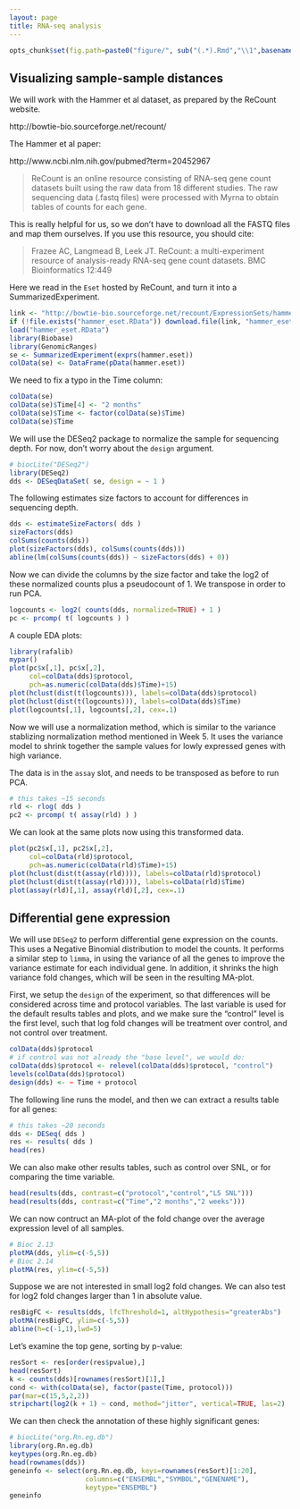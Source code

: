 ```yaml
---
layout: page
title: RNA-seq analysis
---
```


```r
opts_chunk$set(fig.path=paste0("figure/", sub("(.*).Rmd","\\1",basename(knitr:::knit_concord$get('infile'))), "-"))
```

## Visualizing sample-sample distances

We will work with the Hammer et al dataset, as prepared by the ReCount website.

http://bowtie-bio.sourceforge.net/recount/

The Hammer et al paper:

http://www.ncbi.nlm.nih.gov/pubmed?term=20452967

> ReCount is an online resource consisting of RNA-seq gene count datasets built 
> using the raw data from 18 different studies. The raw sequencing data (.fastq files) 
> were processed with Myrna to obtain tables of counts for each gene.

This is really helpful for us, so we don't have to download all the FASTQ files and map them ourselves. If you use this resource, you should cite:

> Frazee AC, Langmead B, Leek JT. ReCount: a multi-experiment resource of analysis-ready RNA-seq gene count datasets. BMC Bioinformatics 12:449

Here we read in the `Eset` hosted by ReCount, and turn it into a SummarizedExperiment.

```r
link <- "http://bowtie-bio.sourceforge.net/recount/ExpressionSets/hammer_eset.RData"
if (!file.exists("hammer_eset.RData")) download.file(link, "hammer_eset.RData")
load("hammer_eset.RData")
library(Biobase)
library(GenomicRanges)
se <- SummarizedExperiment(exprs(hammer.eset))
colData(se) <- DataFrame(pData(hammer.eset))
```

We need to fix a typo in the Time column:

```r
colData(se)
colData(se)$Time[4] <- "2 months"
colData(se)$Time <- factor(colData(se)$Time)
colData(se)$Time
```

We will use the DESeq2 package to normalize the sample for sequencing depth. For now, don't worry about the `design` argument.

```r
# biocLite("DESeq2")
library(DESeq2)
dds <- DESeqDataSet( se, design = ~ 1 )

```

The following estimates size factors to account for differences in sequencing depth.

```r
dds <- estimateSizeFactors( dds )
sizeFactors(dds)
colSums(counts(dds))
plot(sizeFactors(dds), colSums(counts(dds)))
abline(lm(colSums(counts(dds)) ~ sizeFactors(dds) + 0))
```

Now we can divide the columns by the size factor and take the log2 of these normalized counts plus a pseudocount of 1. We transpose in order to run PCA.

```r
logcounts <- log2( counts(dds, normalized=TRUE) + 1 )
pc <- prcomp( t( logcounts ) )
```

A couple EDA plots:

```r
library(rafalib)
mypar()
plot(pc$x[,1], pc$x[,2], 
     col=colData(dds)$protocol, 
     pch=as.numeric(colData(dds)$Time)+15)
plot(hclust(dist(t(logcounts))), labels=colData(dds)$protocol)
plot(hclust(dist(t(logcounts))), labels=colData(dds)$Time)
plot(logcounts[,1], logcounts[,2], cex=.1)
```

Now we will use a normalization method, which is similar to the variance stablizing normalization method mentioned in Week 5. It uses the variance model to shrink together the sample values for lowly expressed genes with high variance. 

The data is in the `assay` slot, and needs to be transposed as before to run PCA.

```r
# this takes ~15 seconds
rld <- rlog( dds )
pc2 <- prcomp( t( assay(rld) ) )
```

We can look at the same plots now using this transformed data.

```r
plot(pc2$x[,1], pc2$x[,2],
     col=colData(rld)$protocol, 
     pch=as.numeric(colData(rld)$Time)+15)
plot(hclust(dist(t(assay(rld)))), labels=colData(rld)$protocol)
plot(hclust(dist(t(assay(rld)))), labels=colData(rld)$Time)
plot(assay(rld)[,1], assay(rld)[,2], cex=.1)
```

## Differential gene expression

We will use `DESeq2` to perform differential gene expression on the counts. This uses a Negative Binomial distribution to model the counts. It performs a similar step to `limma`, in using the variance of all the genes to improve the variance estimate for each individual gene. In addition, it shrinks the high variance fold changes, which will be seen in the resulting MA-plot.

First, we setup the `design` of the experiment, so that differences will be considered across time and protocol variables. The last variable is used for the default results tables and plots, and we make sure the "control" level is the first level, such that log fold changes will be treatment over control, and not control over treatment.

```r
colData(dds)$protocol
# if control was not already the "base level", we would do:
colData(dds)$protocol <- relevel(colData(dds)$protocol, "control")
levels(colData(dds)$protocol)
design(dds) <- ~ Time + protocol
```

The following line runs the model, and then we can extract a results table for all genes:

```r
# this takes ~20 seconds
dds <- DESeq( dds )
res <- results( dds )
head(res)
```

We can also make other results tables, such as control over SNL, or for comparing the time variable.

```r
head(results(dds, contrast=c("protocol","control","L5 SNL")))
head(results(dds, contrast=c("Time","2 months","2 weeks")))
```

We can now contruct an MA-plot of the fold change over the average expression level of all samples.

```r
# Bioc 2.13
plotMA(dds, ylim=c(-5,5))
# Bioc 2.14
plotMA(res, ylim=c(-5,5))
```

Suppose we are not interested in small log2 fold changes. We can also test for log2 fold changes larger than 1 in absolute value.

```r
resBigFC <- results(dds, lfcThreshold=1, altHypothesis="greaterAbs")
plotMA(resBigFC, ylim=c(-5,5))
abline(h=c(-1,1),lwd=5)
```

Let's examine the top gene, sorting by p-value:

```r
resSort <- res[order(res$pvalue),]
head(resSort)
k <- counts(dds)[rownames(resSort)[1],]
cond <- with(colData(se), factor(paste(Time, protocol)))
par(mar=c(15,5,2,2))
stripchart(log2(k + 1) ~ cond, method="jitter", vertical=TRUE, las=2)
```

We can then check the annotation of these highly significant genes:

```r
# biocLite("org.Rn.eg.db")
library(org.Rn.eg.db)
keytypes(org.Rn.eg.db)
head(rownames(dds))
geneinfo <- select(org.Rn.eg.db, keys=rownames(resSort)[1:20],
                   columns=c("ENSEMBL","SYMBOL","GENENAME"), 
                   keytype="ENSEMBL")
geneinfo
```


